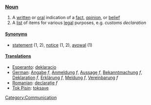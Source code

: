 ===[[Noun]]===

#A [[written]] or [[oral]] indication of a [[fact]], [[opinion]], or [[belief]]
#A [[list]] of items for various [[legal]] purposes, e.g. ''customs declaration''

====[[Synonyms]]====
*[[statement]] (1, 2), [[notice]] (1, 2), [[avowal]] (1)

====[[Translations]]====

*[[Esperanto]]: [[deklaracio]]
*[[German]]: [[Angabe]] ''f'', [[Anmeldung]] ''f'', [[Aussage]] ''f'', [[Bekanntmachung]] ''f'', [[Deklaration]] ''f'', [[Erklärung]] ''f'', [[Meldung]] ''f'', [[Vereinbarung]] ''f''
*[[Romanian]]: [[declaraţie]] ''f''
*[[Tok Pisin]]: [[toksave]]

[[Category:Communication]]